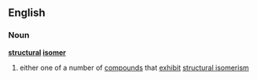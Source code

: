 ==English==
===Noun===
'''[[structural]] [[isomer]]'''
#{{chemistry}} either one of a number of [[compound]]s that [[exhibit]] [[structural isomerism]]
